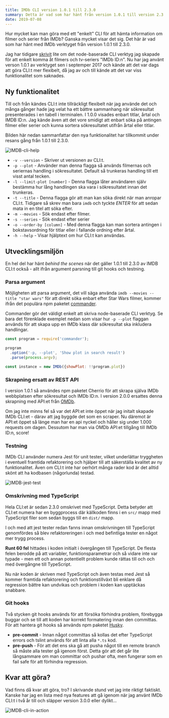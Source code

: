 ```yaml
---
title: IMDb CLI version 1.0.1 till 2.3.0
summary: Detta är vad som har hänt från version 1.0.1 till version 2.3.0.
date: 2019-07-08
---
```


Hur mycket kan man göra med ett "enkelt" CLI för att hämta information om filmer och serier från IMDb? Ganska mycket visar det sig. Det här är vad som har hänt med IMDb verktyget från version 1.0.1 till 2.3.0.

Jag har tidigare [skrivit](/blogg/node-cli-for-att-skrapa-imdb) lite om det node-baserade CLI verktyg jag skapade för att enkelt komma åt filmers och tv-seriers "IMDb ID:n". Nu har jag använt verson 1.0.1 av verktyget sen i septemper 2017 och kände att det var dags att göra CLI:t mer flexibelt, då jag av och till kände att det var viss funktionalitet som saknades.

## Ny funktionalitet

Till och från kändes CLI:t inte tillräckligt flexibelt när jag använde det och många gånger hade jag velat ha ett bättre sammanhang när sökresultat presenterades i en tabell i terminalen. I 1.0.0 visades enbart titlar, årtal och IMDB ID:n. Jag kände även att det vore smidigt att enbart söka på antingen filmer eller serier och kunna sortera sökresultatet utifrån årtal eller titlar.

Bilden här nedan sammanfattar den nya funktionalitet har tillkommit under resans gång från 1.0.1 till 2.3.0.

![IMDB-cli-help](/img/posts/imdb-help-text.png)

- `-v --version` - Skriver ut versionen av CLI:t.
- `-p --plot` - Använder man denna flagga så används filmernas och seriernas handling i sökresultatet. Default så trunkeras handling till ett visst antal tecken.
- `-l --limit-plot [number]` - Denna flagga låter användaren själv bestämma hur lång handlingen ska vara i sökresultatet innan det trunkeras.
- `-t --title` - Denna flagga gör att man kan söka direkt när man anropar CLI:t. Tidigare så skrev man bara `imdb` och tyckte _ENTER_ för att sedan mata in en titel att söka efter.
- `-m --movies` - Sök endast efter filmer.
- `-s --series` - Sök endast efter serier
- `-o --order-by [column]` - Med denna flagga kan man sortera antingen i bokstavsordning för titlar eller i fallande ordning efter årtal.
- `-h --help` - Visar hjälptext om hur CLI:t kan användas.

## Utvecklingsmiljön

En hel del har hänt _behind the scenes_ när det gäller 1.0.1 till 2.3.0 av IMDB CLI:t också - allt ifrån argument parsning till git hooks och testning.

### Parsa argument

Möjligheten att parsa argument, det vill säga använda `imdb --movies --title "star wars"` för att direkt söka enbart efter Star Wars filmer, kommer ifrån det populära npm paketet [commander](https://www.npmjs.com/package/commander).

Commander gör det väldigt enkelt att skriva node-baserade CLI verktyg. Se bara det förenklade exemplet nedan som visar hur `-p --plot` flaggan används för att skapa upp en IMDb klass där sökresultat ska inkludera handlingar.

```js:example-cli.js showLineNumbers
const program = require('commander');

program
  .option('-p, --plot', 'Show plot in search result')
  .parse(process.argv);

const instance = new IMDb({showPlot: !!program.plot})
```

### Skrapning ersatt av REST API

I version 1.0.1 så användes npm paketet Cherrio för att skrapa själva IMDb webbplatsen efter sökresultat och IMDb ID:n. I version 2.0.0 ersattes denna skrapning med API:et från [OMDb](http://www.omdbapi.com/).

Om jag inte minns fel så var det API:et inte öppet när jag initalt skapade IMDb CLI:et - därav att jag byggde det som en scraper. Nu däremot är API:et öppet så länge man har en api nyckel och håller sig under 1.000 requests om dagen. Dessutom har man via OMDb API:et tillgång till IMDb ID:n, score!

### Testning

IMDb CLI använder numera Jest för unit tester, vilket underlättar tryggheten i eventuell framtida refaktorering och hjälper till att säkerställa kvalitet av ny funktionalitet. Även om CLI:t inte har oerhört många rader kod är det alltid skönt att ha kodbasen (någorlunda) testad.

![IMDB-jest-test](/img/posts/imdb-jest-test.png)

### Omskrivning med TypeScript

Hela CLI:et är sedan 2.3.0 omskrivet med TypeScript. Detta betyder att CLI:et numera har en byggprocess där källkoden finns i en `src/` mapp med TypeScript filer som sedan byggs till en `dist/` mapp.

I och med att jest tester redan fanns innan omskrivningen till TypeScript genomfördes så blev refaktoreringen i och med befintliga tester en något mer trygg process.

**Runt 60 fel** hittades i koden initialt i övergången till TypeScript. De flesta felen berodde på att variabler, funktionsparametrar och så vidare inte var typade - men ett och annan potentiellt problem kunde rättas till och och med övergångne till TypeScript.

Nu när koden är skriven med TypeScript och även testas med Jest så kommer framtida refaktorering och funktionstillväxt bli enklare då regression bättre kan undvikas och problem i koden kan upptäckas snabbare.

### Git hooks

Två stycken git hooks används för att försöka förhindra problem, förebygga buggar och se till att koden har korrekt formatering innan den committas. För att hantera git hooks så används npm paketet [Husky](https://www.npmjs.com/package/husky).

- **pre-commit** - Innan något committas så kollas det efter TypeScript errors och tslint används för att linta alla `*.ts` kod.
- **pre-push** - För att det ens ska gå att pusha något till en remote branch så måste alla tester gå igenom först. Detta gör att det går lite långsammare om man committar och pushar ofta, men fungerar som en fail safe för att förhindra regression.

## Kvar att göra?

Vad finns då kvar att göra, tro? I skrivande stund vet jag inte riktigt faktiskt. Kanske har jag en lista med nya features att gå igenom när jag använt IMDb CLI:t i två år till och släpper version 3.0.0 eller dylikt...

![IMDB-cli-in-action](/img/posts/imdb-cli-in-action.png)
